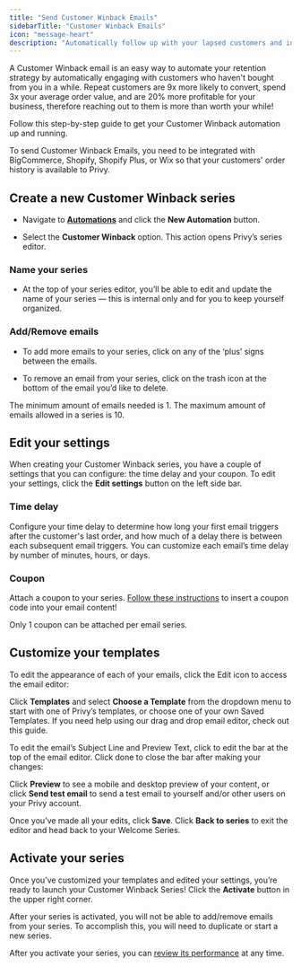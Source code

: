 ```yaml
---
title: "Send Customer Winback Emails"
sidebarTitle: "Customer Winback Emails"
icon: "message-heart"
description: "Automatically follow up with your lapsed customers and incentivize repeat purchases."
---
```


A Customer Winback email is an easy way to automate your retention strategy by automatically engaging with customers who haven't bought from you in a while. Repeat customers are 9x more likely to convert, spend 3x your average order value, and are 20% more profitable for your business, therefore reaching out to them is more than worth your while!

Follow this step-by-step guide to get your Customer Winback automation up and running.

<Note>
  To send Customer Winback Emails, you need to be integrated with BigCommerce, Shopify, Shopify Plus, or Wix so that your customers' order history is available to Privy. 
</Note>

## Create a new Customer Winback series

* Navigate to [**Automations**](https://dashboard.privy.com/automations) and click the **New Automation** button.

* Select the **Customer Winback** option. This action opens Privy’s series editor.



### Name your series

* At the top of your series editor, you’ll be able to edit and update the name of your series — this is internal only and for you to keep yourself organized.

### Add/Remove emails

* To add more emails to your series, click on any of the ‘plus’ signs between the emails.

* To remove an email from your series, click on the trash icon at the bottom of the email you’d like to delete.



<Info>
  The minimum amount of emails needed is 1. The maximum amount of emails allowed in a series is 10.
</Info>

## Edit your settings

When creating your Customer Winback series, you have a couple of settings that you can configure: the time delay and your coupon. To edit your settings, click the **Edit settings** button on the left side bar.



### Time delay

Configure your time delay to determine how long your first email triggers after the customer's last order, and how much of a delay there is between each subsequent email triggers. You can customize each email’s time delay by number of minutes, hours, or days.

### Coupon

Attach a coupon to your series. [Follow these instructions](https://privy.mintlify.app/docs/learn/content/coupon-codes#automations:~:text=To%20insert%20a%20coupon%20in%20your%20Automation%3A) to insert a coupon code into your email content!

<Warning>
  Only 1 coupon can be attached per email series.
</Warning>

## Customize your templates

To edit the appearance of each of your emails, click the Edit icon to access the email editor:



Click **Templates** and select **Choose a Template** from the dropdown menu to start with one of Privy’s templates, or choose one of your own Saved Templates. If you need help using our drag and drop email editor, check out this guide.

To edit the email’s Subject Line and Preview Text, click to edit the bar at the top of the email editor. Click done to close the bar after making your changes:



Click **Preview** to see a mobile and desktop preview of your content, or click **Send test email** to send a test email to yourself and/or other users on your Privy account.

Once you’ve made all your edits, click **Save**. Click **Back to series** to exit the editor and head back to your Welcome Series.

## Activate your series

Once you’ve customized your templates and edited your settings, you’re ready to launch your Customer Winback Series! Click the **Activate** button in the upper right corner.

<Warning>
  After your series is activated, you will not be able to add/remove emails from your series. To accomplish this, you will need to duplicate or start a new series.
</Warning>

After you activate your series, you can [review its performance](https://privy.mintlify.app/docs/learn/automations/automations-reporting) at any time.